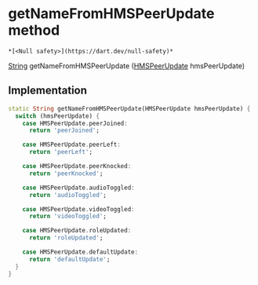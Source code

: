 # getNameFromHMSPeerUpdate method

    *[<Null safety>](https://dart.dev/null-safety)*

[String](https://api.flutter.dev/flutter/dart-core/String-class.html) getNameFromHMSPeerUpdate
([HMSPeerUpdate](../../hmssdk_flutter/HMSPeerUpdate-class) hmsPeerUpdate)

## Implementation

```dart
static String getNameFromHMSPeerUpdate(HMSPeerUpdate hmsPeerUpdate) {
  switch (hmsPeerUpdate) {
    case HMSPeerUpdate.peerJoined:
      return 'peerJoined';

    case HMSPeerUpdate.peerLeft:
      return 'peerLeft';

    case HMSPeerUpdate.peerKnocked:
      return 'peerKnocked';

    case HMSPeerUpdate.audioToggled:
      return 'audioToggled';

    case HMSPeerUpdate.videoToggled:
      return 'videoToggled';

    case HMSPeerUpdate.roleUpdated:
      return 'roleUpdated';

    case HMSPeerUpdate.defaultUpdate:
      return 'defaultUpdate';
  }
}
```
